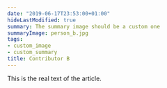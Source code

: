 ```yaml
---
date: "2019-06-17T23:53:00+01:00"
hideLastModified: true
summary: The summary image should be a custom one
summaryImage: person_b.jpg
tags:
- custom_image
- custom_summary
title: Contributor B
---
```


This is the real text of the article. 